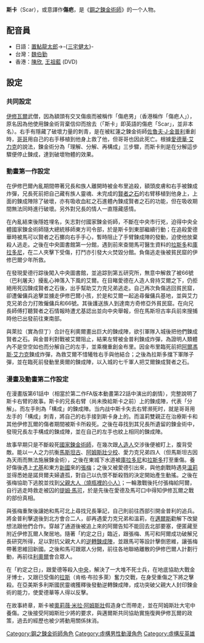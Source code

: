 {{多個問題|
{{fansite}}
{{Unreferenced|time=2013-10-07T01:44:31+00:00}}
{{Expert|time=2015-12-14T03:41:11+00:00}}
}}
{{noteTA|G1=FullmetalAlchemist}}
'''斯卡'''（Scar），或意譯作'''傷疤'''，是《[[鋼之鍊金術師|鋼之鍊金術師]]》的一个人物。

==配音員==
*日語：[[置鮎龍太郎|置鮎龍太郎]]→-{[[三宅健太|三宅健太]]}-
*台灣：[[魏伯勤|魏伯勤]]
*香港：[[陳欣_(配音員)|陳欣]], [[王祖藍|王祖藍]] (DVD)

==設定==

===共同設定===
[[鋼之鍊金術師設定列表#.E4.BC.8A.E4.BF.AE.E7.93.A6.E5.B0.94.EF.BC.88-.7B.E3.82.A4.E3.82.B7.E3.83.A5.E3.83.B4.E3.82.A1.E3.83.BC.E3.83.AB.7D-.EF.BC.8CIshval.EF.BC.89|伊修瓦爾]]武僧，因為額頭有交叉傷痕而被稱作「傷疤男」（香港稱作「傷疤人」），原名因為他使用鍊金術背棄信仰而捨去（「斯卡」即英語的傷疤「Scar」，並非本名）。右手有隱藏了破壞力量的刺青，是在被紅蓮之鍊金術師[[鋼之鍊金術師角色列表#佐魯夫·J·金普利|佐魯夫·J·金普利]]重創時，[[鋼之鍊金術師角色列表#斯卡之兄|哥哥]]用自己的右手移植到他身上救了他，但哥哥也因此死亡。根據[[愛德華·艾力克|愛德華·艾力克]]的說法，鍊金術分為「理解、分解、再構成」三步驟，而斯卡則是在分解這步驟便停止鍊成，達到破壞物體的效果。

===動畫第一作設定===
在伊修巴爾內亂期間帶著兄長和族人離開時被金布里追殺，額頭皮膚和右手被鍊成炸彈，兄長死前把自己藏有族人靈魂、未完成的[[鋼之鍊金術師用語列表#賢者之石|賢者之石]]的右臂移植到他身上，上面的鍊成陣除了破壞，亦有吸收血紅之石進體內鍊成賢者之石的功能，但在吸收期間無法同時進行破壞。另外對兄長的情人一直隱藏感情。

在內亂結束後隱姓埋名，矢志對付國家鍊金術師，不斷在中央市行兇，迫得中央全體國家鍊金術師隨大總統移師東方司令部，於是斯卡到東部繼續行動；在追殺愛德華時被馬可以賢者之石擲向右手手心，暫時阻止了手臂鍊成陣的發動，迫使他放棄殺人逃走。之後在中央圖書館第一分館，遇到前來查閱馬可醫生資料的[[鋼之鍊金術師角色列表#拉斯多_Lust|拉斯多]]和[[鋼之鍊金術師角色列表#庫拉多尼_Gluttony|庫拉多尼]]，在二人夾擊下受傷，打鬥亦引發大火焚毀分館。負傷逃走後被貧民窟的伊修巴爾少年所救。

在發現愛德行踪後闖入中央圖書館，並追踪到第五研究所，無意中解救了被66號（巴利屠夫）擾亂心神落入下風的艾爾。在目睹愛德在人造人脅持艾爾之下，仍拒絕用死囚鍊成賢者之石後，出手幫助艾力克兄弟逃走。自己再次負傷逃回貧民窟，卻遭僱傭兵追擊並擄走伊修巴爾小孩，於是和艾爾一起追尋僱傭兵基地，並與艾力克兄弟合力打敗僱傭兵和66號。其後護送族人到達南方奇修亞外貧民窟。在向兄長師傅打聽賢者之石情報時遭尤基認出並向中央舉報，但在馬斯坦古率兵前來搜捕時他已出發前往東南部。

與萊拉（實為但丁）合計在利奧爾畫出巨大的鍊成陣，欲引軍隊入城後把他們鍊成賢者之石。與金普利對戰被艾爾阻止，結果左臂被金普利鍊成炸彈，為證明人類體內不是空空如也而分解自己的左手，並乘機重創金布里。因金布里臨死前把[[阿爾馮斯·艾力克|阿爾馮斯·艾力克]]鍊成炸彈，為救艾爾不惜犧牲右手與他結合；之後為拉斯多擋下軍隊子彈，並在臨死前發動里奧爾的鍊成陣，以入城的七千軍人把艾爾鍊成賢者之石。

===漫畫及動畫第二作設定===
在漫畫版第61話中（相當於第二作FA版本動畫第22話中演出的劇情），完整說明了斯卡右臂的故事。斯卡的兄長右臂（尚未換給斯卡之前）上的鍊成陣，代表「分解」。而左手則為「構成」的鍊成陣。当内战中斯卡失去右臂濒死时，就是哥哥用左手的「構成」刺青，將自己的右手接到斯卡身上的。而溫莉雙親正在治療斯卡和其他伊修瓦爾的傷者期間被斯卡所殺死。之後在尋找到其兄長所遺留的鍊金術中，發現兄長左手構成的鍊成陣，並在自己的左手也紋上相同的鍊成陣。

故事早期只是不斷殺死[[鋼之鍊金術師用語列表#國家鍊金術師|國家鍊金術師]]，在幾次跟[[鋼之鍊金術師用語列表#人造人|人造人]]交涉後便被盯上，腹背受敵。能以一人之力抗衡[[鋼之鍊金術師角色列表#羅伊·馬斯坦古|馬斯坦古]]、[[鋼之鍊金術師角色列表#亞力士·路易·阿姆斯壯|阿姆斯壯少校]]、愛力克兄弟四人（但馬斯坦古因為天雨而無法施展鍊金術），之後在東城下水道被[[鋼之鍊金術師角色列表#庫拉多尼_Gluttony|庫拉多尼]]和[[鋼之鍊金術師角色列表#拉斯多_Lust|拉斯多]]打至重傷。養好傷後遇上[[鋼之鍊金術師角色列表#尤基|尤基]]和東方[[鋼之鍊金術師設定列表#.E6.96.B0.E5.9C.8B.EF.BC.88-.7B.E3.82.B7.E3.83.B3.7D-.EF.BC.8CXing.5B14.5D.EF.BC.89|新國]]來的[[鋼之鍊金術師角色列表#張梅|張梅]]；之後又被愛德引出來，與他劇戰時遇見[[雲尼·諾貝爾|溫莉]]並得悉她是諾貝爾夫婦遺孤，對自己以仇恨不斷殺戮的決定開始產生動搖。之後在張梅協助下逃脫並找到[[鋼之鍊金術師角色列表#父親大人（燒瓶裡的小人）|父親大人（燒瓶裡的小人）]]；一輪激戰後托付張梅給阿爾，自行逃走時救走被囚的[[鋼之鍊金術師角色列表#提姆·馬可|提姆·馬可]]，於是先後在愛德及馬可口中得知伊修瓦爾之戰的部份真相。

與張梅重聚後讓她和馬可北上尋找兄長筆記，自己則前往西部引開金普利的追兵。將金普利擊退後到北方會合二人，卻再遇愛力克兄弟和溫莉，在[[鋼之鍊金術師角色列表#邁爾斯|邁爾斯]]勸解下改變想法跟他們合作。穿越了通道後被追上來的阿爾告知不能回去北部要塞，便匿藏至附近伊修瓦爾人聚居地。隨著「約定之日」臨近，跟張梅、馬可和阿爾成功破解兄長研究所得，足以對抗父親大人的[[鋼之鍊金術師用語列表#逆轉鍊成陣|逆轉鍊成陣]]，並跟馬可等設計擊倒恩維，讓張梅帶著恩維回新國。之後和馬可跟眾人分開，前往各地聯絡離散的伊修巴爾人計劃行動，再前往[[鋼之鍊金術師設定列表#.E9.87.8C.E6.AC.A7.E5.B0.94.EF.BC.88-.7B.E3.83.AA.E3.82.AA.E3.83.BC.E3.83.AB.7D-.EF.BC.8CLiore.EF.BC.89.5B8.5D|利奧爾]]會合眾人。

在「約定之日」，跟愛德等殺入[[鋼之鍊金術師設定列表#中央|中央]]，解決了一大堆不死士兵，在地底協助大戰金牙博士，又跟已受傷的[[鋼之鍊金術師角色列表#拉斯_Wrath|拉斯]]（肯格·布拉多萊）奮力交戰，在身受重傷之下將之擊殺。在亞美斯多利斯國民靈魂獲釋後發動逆轉鍊成陣，成功突破父親大人封印鍊金術的能力，使愛德華等人得以反擊。

在故事終章，斯卡被[[鋼之鍊金術師角色列表#奧莉薇·米拉·阿姆斯壯|奧莉薇·米拉·阿姆斯壯]]假造身亡而帶走，並在阿姆斯壯大宅中養傷。之後接受阿姆斯壯少將的要求，與邁爾斯共同協助實施復興伊修瓦爾的政策，過去的經歷也被少將動用關係抹消。

{{鋼之鍊金術師}}

{{DEFAULTSORT:Scar}}

[[Category:鋼之鍊金術師角色|Category:鋼之鍊金術師角色]]
[[Category:虛構男性動漫角色|Category:虛構男性動漫角色]]
[[Category:虛構反英雄|Category:虛構反英雄]]